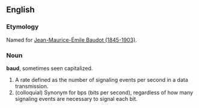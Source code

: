 ==English==

===Etymology===
Named for [[w:Jean-Maurice-Émile Baudot|Jean-Maurice-Émile Baudot (1845-1903)]].

===Noun===
'''baud''', sometimes seen capitalized.

# A rate defined as the number of signaling events per second in a data transmission.
# (colloquial) Synonym for bps (bits per second), regardless of how many signaling events are necessary to signal each bit.